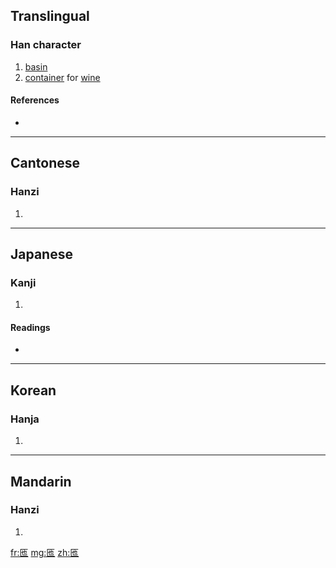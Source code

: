 ==Translingual==

===Han character===
{{Han char|rn=22|rad=匚|as=03|sn=5|four=7171<sub>1</sub>|canj=尸心木 (SPD)}}

# [[basin]]
# [[container]] for [[wine]]

====References====
* {{Han ref|kx=0153.140|dkj=02598|dj=0345.040|hdz=10082.060|uh=531C|ud=21276|bh=C96C|bd=51564}}

----

==Cantonese==

===Hanzi===
{{yue-hanzi|jyut=|y=yi4}}

# {{defn|Cantonese|sort=匚03}}

----

==Japanese==

===Kanji===
{{ja-kanji|grade=|rs=匚03}}

# {{defn|Japanese|sort=匚03}}

====Readings====
* {{ja-readings|on=[[い]] (i), [[た]] (ta), [[だ]] (da)|kun=[[ひさげ]] (hisage), [[はんぞう]] (hanzou)}}

----

==Korean==

===Hanja===
{{ko-hanja|hangeul=이|rv=i|mr=i}}

# {{defn|Korean|sort=匚03}}

----

==Mandarin==

===Hanzi===
{{cmn-hanzi|pin=[[yí]] ([[yi2]])|wg=i<sup>2</sup>}}

# {{defn|Mandarin|sort=匚03}}

[[fr:匜]]
[[mg:匜]]
[[zh:匜]]